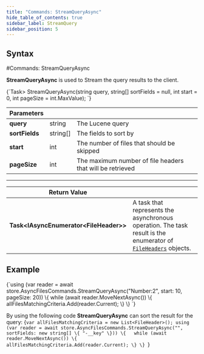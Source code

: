 ```yaml
---
title: "Commands: StreamQueryAsync"
hide_table_of_contents: true
sidebar_label: StreamQuery
sidebar_position: 5
---
```





## Syntax
<LanguageSwitcher supportedLanguages={supportedLanguages} />
<LanguageContent language="csharp">
#Commands: StreamQueryAsync

**StreamQueryAsync** is used to Stream the query results to the client.



<TabItem value="stream_query_1" label="stream_query_1">
<CodeBlock language="csharp">
{`Task<IAsyncEnumerator<FileHeader>> StreamQueryAsync(string query, string[] sortFields = null, int start = 0, int pageSize = int.MaxValue);
`}
</CodeBlock>
</TabItem>

| Parameters | | |
| ------------- | ------------- | ----- |
| **query** | string | The Lucene query |
| **sortFields** | string[] | The fields to sort by |
| **start** | int | The number of files that should be skipped |
| **pageSize** | int | The maximum number of file headers that will be retrieved |

---

| Return Value | |
| ------------- | ------------- |
| **Task&lt;IAsyncEnumerator&lt;FileHeader&gt;&gt;** | A task that represents the asynchronous operation. The task result is the enumerator of [`FileHeaders`](../../../../../glossary/file-header.mdx) objects. |


## Example

<TabItem value="stream_query_3" label="stream_query_3">
<CodeBlock language="csharp">
{`using (var reader = await store.AsyncFilesCommands.StreamQueryAsync("Number:2", start: 10, pageSize: 20))
\{
    while (await reader.MoveNextAsync())
    \{
        allFilesMatchingCriteria.Add(reader.Current);
    \}
\}
`}
</CodeBlock>
</TabItem>   

By using the following code **StreamQueryAsync** can sort the result for the query:
<TabItem value="stream_query_2" label="stream_query_2">
<CodeBlock language="csharp">
{`var allFilesMatchingCriteria = new List<FileHeader>();
using (var reader = await store.AsyncFilesCommands.StreamQueryAsync("", sortFields: new string[] \{ "-__key" \}))
\{  
    while (await reader.MoveNextAsync())
    \{
        allFilesMatchingCriteria.Add(reader.Current);
    \}
\}
`}
</CodeBlock>
</TabItem>

</LanguageContent>

<!---

-->